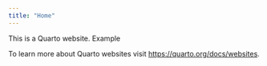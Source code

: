 ```yaml
---
title: "Home"
---
```


This is a Quarto website. Example

To learn more about Quarto websites visit <https://quarto.org/docs/websites>.

